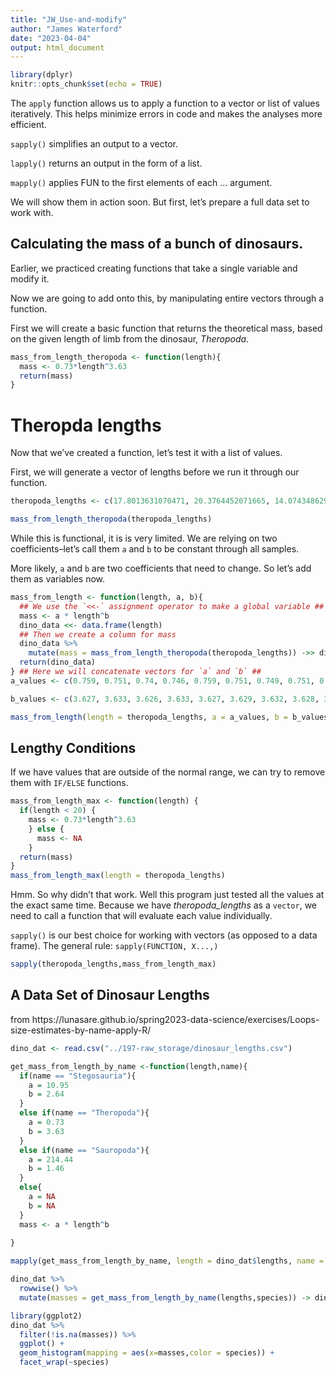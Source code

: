 ```yaml
---
title: "JW_Use-and-modify"
author: "James Waterford"
date: "2023-04-04"
output: html_document
---
```


```r
library(dplyr)
knitr::opts_chunk$set(echo = TRUE)
```
The `apply` function allows us to apply a function to a vector or list of values iteratively. 
This helps minimize errors in code and makes the analyses more efficient.

`sapply()` simplifies an output to a vector.

`lapply()` returns an output in the form of a list.

`mapply()` applies FUN to the first elements of each ... argument.


We will show them in action soon. But first, let's prepare a full data set to work with.


## Calculating the mass of a bunch of dinosaurs.

Earlier, we practiced creating functions that take a single variable and modify it. 

Now we are going to add onto this, by manipulating entire vectors through a function.

First we will create a basic function that returns the theoretical mass, based on the given length of limb from the dinosaur, *Theropoda*.
```r
mass_from_length_theropoda <- function(length){
  mass <- 0.73*length^3.63
  return(mass)
}
```

# Theropda lengths
Now that we've created a function, let's test it with a list of values.

First, we will generate a vector of lengths before we run it through our function.
```r
theropoda_lengths <- c(17.8013631070471, 20.3764452071665, 14.0743486294308, 25.65782386974, 26.0952008049675, 20.3111541103134, 17.5663244372533, 11.2563431277577, 20.081903202614, 18.6071626441984, 18.0991894513166, 23.0659685685892, 20.5798853467837, 25.6179254233558, 24.3714331573996, 26.2847248252537, 25.4753783544473, 20.4642089867304, 16.0738256364701, 20.3494171706583, 19.854399305869, 17.7889814608919, 14.8016421998303, 19.6840911485379, 19.4685885050906, 24.4807784966691, 13.3359960054899, 21.5065994598917, 18.4640304608411, 19.5861532398676, 27.084751999756, 18.9609366301798, 22.4829168046521, 11.7325716149514, 18.3758846100456, 15.537504851634, 13.4848751773738, 7.68561192214935, 25.5963348603783, 16.588285389794)

mass_from_length_theropoda(theropoda_lengths)
```
While this is functional, it is is very limited. We are relying on two coefficients--let's call them `a` and `b` to be constant through all samples. 

More likely, `a` and `b` are two coefficients that need to change. So let's add them as variables now.


```r
mass_from_length <- function(length, a, b){
  ## We use the `<<-` assignment operator to make a global variable ##
  mass <- a * length^b
  dino_data <<- data.frame(length)
  ## Then we create a column for mass
  dino_data %>% 
    mutate(mass = mass_from_length_theropoda(theropoda_lengths)) ->> dino_data
  return(dino_data)
} ## Here we will concatenate vectors for `a` and `b` ##
a_values <- c(0.759, 0.751, 0.74, 0.746, 0.759, 0.751, 0.749, 0.751, 0.738, 0.768, 0.736, 0.749, 0.746, 0.744, 0.749, 0.751, 0.744, 0.754, 0.774, 0.751, 0.763, 0.749, 0.741, 0.754, 0.746, 0.755, 0.764, 0.758, 0.76, 0.748, 0.745, 0.756, 0.739, 0.733, 0.757, 0.747, 0.741, 0.752, 0.752, 0.748)

b_values <- c(3.627, 3.633, 3.626, 3.633, 3.627, 3.629, 3.632, 3.628, 3.633, 3.627, 3.621, 3.63, 3.631, 3.632, 3.628, 3.626, 3.639, 3.626, 3.635, 3.629, 3.642, 3.632, 3.633, 3.629, 3.62, 3.619, 3.638, 3.627, 3.621, 3.628, 3.628, 3.635, 3.624, 3.621, 3.621, 3.632, 3.627, 3.624, 3.634, 3.621)

mass_from_length(length = theropoda_lengths, a = a_values, b = b_values)
```
## Lengthy Conditions


If we have values that are outside of the normal range, we can try to remove them with `IF/ELSE` functions.

```r
mass_from_length_max <- function(length) {
  if(length < 20) {
    mass <- 0.73*length^3.63
    } else { 
      mass <- NA
    }
  return(mass)
}
mass_from_length_max(length = theropoda_lengths)
```
Hmm. So why didn't that work. Well this program just tested all the values at the exact same time. Because we have *theropoda_lengths* as a `vector`, we need to call a function that will evaluate each value individually.

`sapply()` is our best choice for working with vectors (as opposed to a data frame).
The general rule: `sapply(FUNCTION, X...,)`

```r
sapply(theropoda_lengths,mass_from_length_max)
```
## A Data Set of Dinosaur Lengths

from https://lunasare.github.io/spring2023-data-science/exercises/Loops-size-estimates-by-name-apply-R/

```r
dino_dat <- read.csv("../197-raw_storage/dinosaur_lengths.csv")
```


```r
get_mass_from_length_by_name <-function(length,name){
  if(name == "Stegosauria"){
    a = 10.95
    b = 2.64
  }
  else if(name == "Theropoda"){
    a = 0.73
    b = 3.63
  }
  else if(name == "Sauropoda"){
    a = 214.44
    b = 1.46
  }
  else{
    a = NA
    b = NA
  }
  mass <- a * length^b
  
}
```

```r

mapply(get_mass_from_length_by_name, length = dino_dat$lengths, name = dino_dat$species) -> dino_mass

dino_dat %>% 
  rowwise() %>% 
  mutate(masses = get_mass_from_length_by_name(lengths,species)) -> dino_dat

```

```r

library(ggplot2)
dino_dat %>%
  filter(!is.na(masses)) %>% 
  ggplot() +
  geom_histogram(mapping = aes(x=masses,color = species)) +
  facet_wrap(~species)
```


